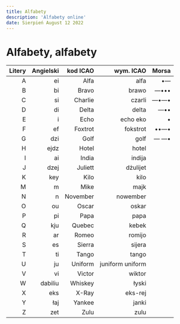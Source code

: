 ```yaml
---
title: Alfabety
description: 'Alfabety online'
date: Sierpień August 12 2022
---
```


# Alfabety, alfabety

| Litery | Angielski | kod ICAO |        wym. ICAO | Morsa |
| -----: | --------: | -------: | ---------------: | ----: |
|      A |        ei |     Alfa |             alfa | •—    |
|      B |        bi |    Bravo |            brawo | —•••  |
|      C |        si |  Charlie |           czarli | —•—•  |
|      D |        di |    Delta |            delta | —••   |
|      E |         i |     Echo |         echo eko | •     |
|      F |        ef |  Foxtrot |         fokstrot | ••—•  |
|      G |       dzi |     Golf |             golf | — —•  |
|      H |      ejdz |    Hotel |            hotel |       |
|      I |        ai |    India |           indija |       |
|      J |      dzej |  Juliett |         dżulijet |       |
|      K |       key |     Kilo |             kilo |       |
|      M |         m |     Mike |             majk |       |
|      N |         n | November |         nowember |       |
|      O |        ou |    Oscar |            oskar |       |
|      P |        pi |     Papa |             papa |       |
|      Q |       kju |   Quebec |            kebek |       |
|      R |        ar |    Romeo |           romijo |       |
|      S |        es |   Sierra |           sijera |       |
|      T |        ti |    Tango |            tango |       |
|      U |        ju |  Uniform | juniform uniform |       |
|      V |        vi |   Victor |           wiktor |       |
|      W |   dabiliu |  Whiskey |            łyski |       |
|      X |       eks |    X-Ray |          eks-rej |       |
|      Y |       łaj |   Yankee |            janki |       |
|      Z |       zet |     Zulu |             zulu |       |
